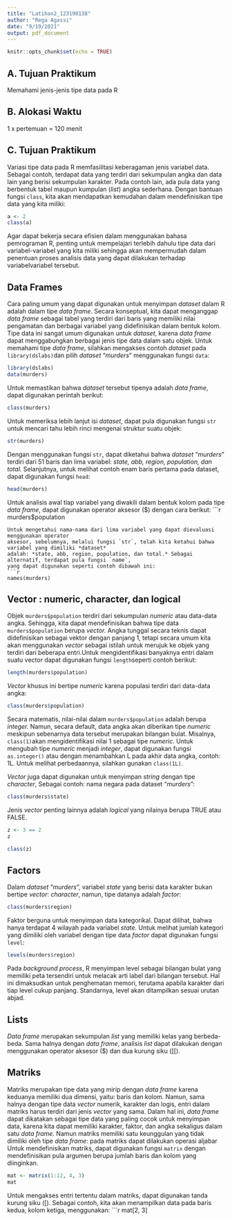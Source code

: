 ```yaml
---
title: "Latihan2_123190138"
author: "Rega Agassi"
date: "9/19/2021"
output: pdf_document
---
```


```r
knitr::opts_chunk$set(echo = TRUE)
```

## A. Tujuan Praktikum

 Memahami jenis-jenis tipe data pada R


## B. Alokasi Waktu

1 x pertemuan = 120 menit

## C. Tujuan Praktikum
Variasi tipe data pada R memfasilitasi keberagaman jenis variabel data. Sebagai contoh, terdapat
data yang terdiri dari sekumpulan angka dan data lain yang berisi sekumpulan karakter. Pada
contoh lain, ada pula data yang berbentuk tabel maupun kumpulan (*list*) angka sederhana.
Dengan bantuan fungsi `class`, kita akan mendapatkan kemudahan dalam mendefinisikan tipe
data yang kita miliki:
```r
a <- 2
class(a)
```
Agar dapat bekerja secara efisien dalam menggunakan bahasa pemrograman R, penting untuk
mempelajari terlebih dahulu tipe data dari variabel-variabel yang kita miliki sehingga akan
mempermudah dalam penentuan proses analisis data yang dapat dilakukan terhadap variabelvariabel tersebut. 

## Data Frames
Cara paling umum yang dapat digunakan untuk menyimpan *dataset* dalam R adalah dalam tipe
*data frame*. Secara konseptual, kita dapat menganggap *data frame* sebagai tabel yang terdiri dari
baris yang memiliki nilai pengamatan dan berbagai variabel yang didefinisikan dalam bentuk
kolom. Tipe data ini sangat umum digunakan untuk *dataset*, karena *data frame* dapat
menggabungkan berbagai jenis tipe data dalam satu objek. Untuk memahami tipe *data frame*,
silahkan mengakses contoh *dataset* pada `library(dslabs) `dan pilih *dataset* “*murders*”
menggunakan fungsi `data`:
```r
library(dslabs)
data(murders) 
```
Untuk memastikan bahwa *dataset* tersebut tipenya adalah *data frame*, dapat digunakan perintah
berikut:
```r
class(murders) 
```
Untuk memeriksa lebih lanjut isi *dataset*, dapat pula digunakan fungsi `str` untuk mencari tahu
lebih rinci mengenai struktur suatu objek:

```r
str(murders) 
```
Dengan menggunakan fungsi `str`, dapat diketahui bahwa *dataset* “*murders*” terdiri dari 51 baris
dan lima variabel: *state, abb, region, population, dan total.* Selanjutnya, untuk melihat contoh
enam baris pertama pada dataset, dapat digunakan fungsi `head`:
```r
head(murders)
```
Untuk analisis awal tiap variabel yang diwakili dalam bentuk kolom pada tipe *data frame*, dapat
digunakan operator aksesor ($) dengan cara berikut:
```r
murders$population 
```
Untuk mengetahui nama-nama dari lima variabel yang dapat dievaluasi menggunakan operator
aksesor, sebelumnya, melalui fungsi `str`, telah kita ketahui bahwa variabel yang dimiliki *dataset*
adalah: *state, abb, region, population, dan total.* Sebagai alternatif, terdapat pula fungsi `name`,
yang dapat digunakan seperti contoh dibawah ini: 
```r
names(murders) 
```

## Vector : numeric, character, dan logical 
Objek `murders$population` terdiri dari sekumpulan *numeric* atau data-data angka. Sehingga,
kita dapat mendefinisikan bahwa tipe data `murders$population` berupa *vector.* Angka tunggal
secara teknis dapat didefinisikan sebagai vektor dengan panjang 1, tetapi secara umum kita akan menggunakan *vector* sebagai istilah untuk merujuk ke objek yang terdiri dari beberapa entri.Untuk mengidentifikasi banyaknya entri dalam suatu vector dapat digunakan fungsi `length`seperti contoh berikut: 
```r
length(murders$population) 
```
*Vector* khusus ini bertipe *numeric* karena populasi terdiri dari data-data angka: 
```r
class(murders$population) 
```
Secara matematis, nilai-nilai dalam `murders$population` adalah berupa *integer.* Namun,
secara default, data angka akan diberikan tipe *numeric* meskipun sebenarnya data tersebut
merupakan bilangan bulat. Misalnya, `class(1) `akan mengidentifikasi nilai 1 sebagai tipe
*numeric.* Untuk mengubah tipe *numeric* menjadi *integer*, dapat digunakan fungsi `as.integer()`
atau dengan menambahkan L pada akhir data angka, contoh: 1L. Untuk melihat perbedaannya,
silahkan gunakan `class(1L)`. 

*Vector* juga dapat digunakan untuk menyimpan *string* dengan tipe *character*, Sebagai contoh:
nama negara pada dataset “*murders*”: 
```r
class(murders$state) 
```
Jenis *vector* penting lainnya adalah *logical* yang nilainya berupa TRUE atau FALSE.
```r
z <- 3 == 2
z
```
```r
class(z) 
```
## Factors
Dalam *dataset* “*murders*”, variabel *state* yang berisi data karakter bukan bertipe *vector*: *character*,
namun, tipe datanya adalah *factor*: 
```r
class(murders$region) 
```
Faktor berguna untuk menyimpan data kategorikal. Dapat dilihat, bahwa hanya terdapat 4 wilayah
pada variabel *state.* Untuk melihat jumlah kategori yang dimiliki oleh variabel dengan tipe data
*factor* dapat digunakan fungsi `level`:
```r
levels(murders$region) 
```
Pada *background process*, R menyimpan level sebagai bilangan bulat yang memiliki peta
tersendiri untuk melacak arti label dari bilangan tersebut. Hal ini dimaksudkan untuk
penghematan memori, terutama apabila karakter dari tiap level cukup panjang. Standarnya, level
akan ditampilkan sesuai urutan abjad. 

## Lists
*Data frame* merupakan sekumpulan *list* yang memiliki kelas yang berbeda-beda. Sama halnya
dengan *data frame*, analisis *list* dapat dilakukan dengan menggunakan operator aksesor ($) dan
dua kurung siku ([[). 

## Matriks
Matriks merupakan tipe data yang mirip dengan *data frame* karena keduanya memiliki dua
dimensi, yaitu: baris dan kolom. Namun, sama halnya dengan tipe data *vector* numerik, karakter
dan logis, entri dalam matriks harus terdiri dari jenis *vector* yang sama. Dalam hal ini, *data frame*
dapat dikatakan sebagai tipe data yang paling cocok untuk menyimpan data, karena kita dapat
memiliki karakter, faktor, dan angka sekaligus dalam satu *data frame.* Namun matriks memiliki
satu keunggulan yang tidak dimiliki oleh tipe *data frame*: pada matriks dapat dilakukan operasi
aljabar
Untuk mendefinisikan matriks, dapat digunakan fungsi `matrix` dengan mendefinisikan pula
argumen berupa jumlah baris dan kolom yang diinginkan.
```r
mat <- matrix(1:12, 4, 3)
mat 
```
Untuk mengakses entri tertentu dalam matriks, dapat digunakan tanda kurung siku ([). Sebagai
contoh, kita akan menampilkan data pada baris kedua, kolom ketiga, menggunakan: 
```r
mat[2, 3]